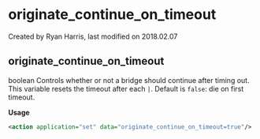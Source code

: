 
# originate_continue_on_timeout 

 Created by  Ryan Harris, last modified on 2018.02.07

## originate_continue_on_timeout

boolean Controls whether or not a bridge should continue after timing out. This variable resets the timeout after each `|`. Default is `false`: die on first timeout.

**Usage**

```xml
<action application="set" data="originate_continue_on_timeout=true"/>
```


